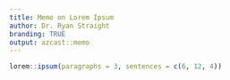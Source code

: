 ```yaml
---
title: Memo on Lorem Ipsum
author: Dr. Ryan Straight
branding: TRUE
output: azcast::memo
---
```


```r
lorem::ipsum(paragraphs = 3, sentences = c(6, 12, 4))
```
